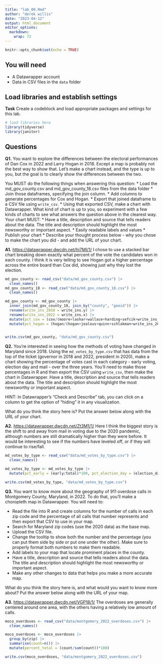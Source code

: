 ```yaml
---
title: "lab_09.Rmd"
author: "derek willis"
date: "2023-04-12"
output: html_document
editor_options: 
  markdown: 
    wrap: 72
---
```


```r
knitr::opts_chunk$set(echo = TRUE)
```

## You will need

-   A Datawrapper account
-   Data in CSV files in the `data` folder

## Load libraries and establish settings

**Task** Create a codeblock and load appropriate packages and settings
for this lab.

```r
# load libraries here
library(tidyverse)
library(janitor)
```

## Questions

**Q1.** You want to explore the differences between the electoral
performances of Dan Cox in 2022 and Larry Hogan in 2018. Except a map is
probably not the best way to show that. Let's make a chart instead, and
the type is up to you, but the goal is to clearly show the differences
between the two.

You MUST do the following things when answering this question: \* Load
the md_gov_county.csv and md_gov_county_18.csv files from the data
folder \* Join those dataframes, specifying the join column. \* Add
columns to generate percentages for Cox and Hogan. \* Export that joined
dataframe to a CSV file using `write_csv`. \* Using that exported CSV,
make a chart with Datawrapper. What kind of chart is up to you, so
experiment with a few kinds of charts to see what answers the question
above in the clearest way. Your chart MUST: \* Have a title, description
and source that tells readers about the data. The title and description
should highlight the most newsworthy or important aspect. \* Easily
readable labels and values \* Publish your chart \* Describe your
thought process below - why you chose to make the chart you did - and
add the URL of your chart.

**A1.** <https://datawrapper.dwcdn.net/hi7MI/1/> I chose to use a
stacked bar chart breaking down exactly what percent of the vote the
candidates won in each county. I think it is very telling to see Hogan
got a higher percentage across the entire board than Cox did, showing
just why they lost the election.

```r
md_gov_county <- read_csv("data/md_gov_county.csv") |>
  clean_names()
md_gov_county_18 <- read_csv("data/md_gov_county_18.csv") |>
  clean_names()

md_gov_county <- md_gov_county |>
  inner_join(md_gov_county_18, join_by("county", "geoid")) |>
  rename(write_ins_2018 = write_ins.y) |>
  rename(write_ins_2022 = write_ins.x) |>
  mutate(pct_cox = (cox/(moore+lashar+wallace+harding+sefcik+write_ins_2022+cox))*100) |>
  mutate(pct_hogan = (hogan/(hogan+jealous+quinn+schlakman+write_ins_2018))*100)
  

write.csv(md_gov_county, "data/md_gov_county.csv")
```

**Q2.** You're interested in seeing how the methods of voting have
changed in Maryland since 2018. Using the `md_votes_by_type.csv` that
has data from the top of the ticket (governor in 2018 and 2022,
president in 2020), make a chart showing the percentage of votes cast in
each category - early voting, election day and mail - over the three
years. You'll need to make those percentages in R and then export the
CSV using `write_csv`, then make the chart in Datawrapper. Have a title,
description and source that tells readers about the data. The title and
description should highlight the most newsworthy or important aspect.

HINT: In Datawrapper's "Check and Describe" tab, you can click on a
column to get the option of "hiding" it in any visualization.

What do you think the story here is? Put the answer below along with the
URL of your chart.

**A2.** <https://datawrapper.dwcdn.net/Zt3M1/1/> Here I think the
biggest story is the shift to and away from mail in voting due to the
2020 pandemic, although numbers are still dramatically higher than they
were before. It would be interesting to see if the numbers have leveled
off, or if they will continue to rise/fall.

```r
md_votes_by_type <- read_csv("data/md_votes_by_type.csv") |>
  clean_names()

md_votes_by_type <- md_votes_by_type |>
  mutate(pct_early = (early/total)*100, pct_election_day = (election_day/total)*100, pct_mail = (mail/total)*100)

write.csv(md_votes_by_type, "data/md_votes_by_type.csv")
```

**Q3.** You want to know more about the geography of 911 overdose calls
in Montgomery County, Maryland, in 2022. To do that, you'll make a
choropleth map in Datawrapper. You will need to:

-   Read the file into R and create columns for the number of calls in
    each zip code and the percentage of all calls that number represents
    and then export that CSV to use in your map.
-   Search for Maryland zip codes (use the 2020 data) as the base map.
-   Upload the CSV file.
-   Change the tooltip to show both the number and the percentage (you
    can put them side by side or put one under the other). Make sure to
    properly format both numbers to make them readable.
-   Add labels to your map that locate prominent places in the county.
-   Have a title, description and source that tells readers about the
    data. The title and description should highlight the most newsworthy
    or important aspect.
-   Make any other changes to data that helps you make a more accurate
    map.

What do you think the story here is, and what would you want to know
more about? Put the answer below along with the URL of your map.

**A3.** <https://datawrapper.dwcdn.net/VGP18/1/> The overdoses are
generally centered around one area, with the others having a relatively
low amount of calls.

```r
moco_overdoses <- read_csv("data/montgomery_2022_overdoses.csv") |>
  clean_names()

moco_overdoses <- moco_overdoses |>
  group_by(zip) |>
  summarise(count=n()) |>
  mutate(percent_total = (count/sum(count))*100)

write.csv(moco_overdoses, "data/montgomery_2022_overdoses.csv")
```
